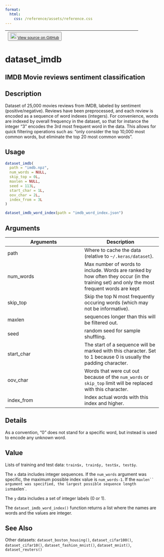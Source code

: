 ```yaml
---
format:
  html:
    css: /reference/assets/reference.css
---
```


| <button class="button"> ![](/reference/assets/GitHub-Mark-32px.png){width="20"} [View source on GitHub](https://github.com/rstudio/keras//blob/main/R/datasets.R#L94) </button> |
|:------------------------------:|:--------------------------------------:|

# dataset_imdb

## IMDB Movie reviews sentiment classification

## Description
Dataset of 25,000 movies reviews from IMDB, labeled by sentiment (positive/negative). Reviews have been preprocessed, and each review is encoded as a sequence of word indexes (integers). For convenience, words are indexed by overall frequency in the dataset, so that for instance the integer "3" encodes the 3rd most frequent word in the data. This allows for quick filtering operations such as: "only consider the top 10,000 most common words, but eliminate the top 20 most common words". 


## Usage
```r
dataset_imdb( 
  path = "imdb.npz", 
  num_words = NULL, 
  skip_top = 0L, 
  maxlen = NULL, 
  seed = 113L, 
  start_char = 1L, 
  oov_char = 2L, 
  index_from = 3L 
) 

dataset_imdb_word_index(path = "imdb_word_index.json") 
```

## Arguments
|Arguments|Description|
|---|---|
| path | Where to cache the data (relative to `~/.keras/dataset`). |
| num_words | Max number of words to include. Words are ranked by how often they occur (in the training set) and only the most frequent words are kept |
| skip_top | Skip the top N most frequently occuring words (which may not be informative). |
| maxlen | sequences longer than this will be filtered out. |
| seed | random seed for sample shuffling. |
| start_char | The start of a sequence will be marked with this character. Set to 1 because 0 is usually the padding character. |
| oov_char | Words that were cut out because of the `num_words` or `skip_top` limit will be replaced with this character. |
| index_from | Index actual words with this index and higher. |

## Details
As a convention, "0" does not stand for a specific word, but instead is used to encode any unknown word. 


## Value

Lists of training and test data: `train$x, train$y, test$x, test$y`. 

The `x` data includes integer sequences. If the `num_words` argument was specific, the maximum possible index value is `num_words-1`. If the `maxlen`` argument was specified, the largest possible sequence length is `maxlen`. 

The `y` data includes a set of integer labels (0 or 1). 

The `dataset_imdb_word_index()` function returns a list where the names are words and the values are integer. 



## See Also
Other datasets:  `dataset_boston_housing()`, `dataset_cifar100()`, `dataset_cifar10()`, `dataset_fashion_mnist()`, `dataset_mnist()`, `dataset_reuters()`

